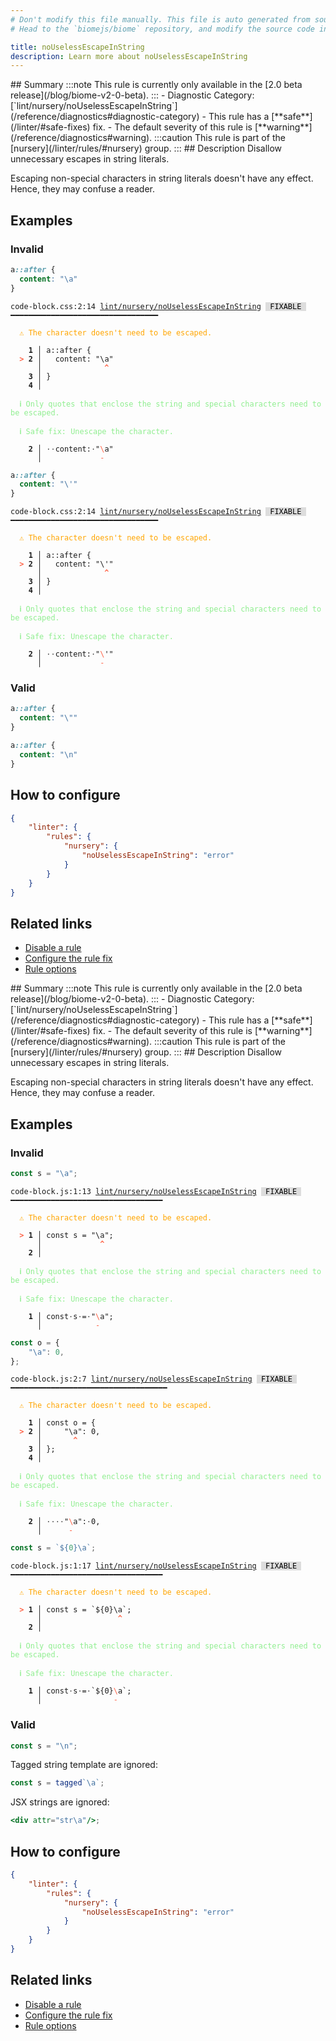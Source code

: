 ```yaml
---
# Don't modify this file manually. This file is auto generated from source, and you will lose your changes next time the website is built.
# Head to the `biomejs/biome` repository, and modify the source code in there.

title: noUselessEscapeInString
description: Learn more about noUselessEscapeInString
---
```


<Tabs>
<TabItem label="CSS" icon="seti:css">
## Summary
:::note
This rule is currently only available in the [2.0 beta release](/blog/biome-v2-0-beta).
:::
- Diagnostic Category: [`lint/nursery/noUselessEscapeInString`](/reference/diagnostics#diagnostic-category)
- This rule has a [**safe**](/linter/#safe-fixes) fix.
- The default severity of this rule is [**warning**](/reference/diagnostics#warning).
:::caution
This rule is part of the [nursery](/linter/rules/#nursery) group.
:::
## Description
Disallow unnecessary escapes in string literals.

Escaping non-special characters in string literals doesn't have any effect.
Hence, they may confuse a reader.

## Examples

### Invalid

```css
a::after {
  content: "\a"
}
```

<pre class="language-text"><code class="language-text">code-block.css:2:14 <a href="https://biomejs.dev/linter/rules/no-useless-escape-in-string">lint/nursery/noUselessEscapeInString</a> <span style="color: #000; background-color: #ddd;"> FIXABLE </span> ━━━━━━━━━━━━━━━━━━━━━━━━━━━━━━━━━<br /><br />  <strong><span style="color: Orange;">⚠</span></strong> <span style="color: Orange;">The character doesn't need to be escaped.</span><br />  <br />    <strong>1 │ </strong>a::after &#123;<br />  <strong><span style="color: Tomato;">&gt;</span></strong> <strong>2 │ </strong>  content: &quot;&#92;a&quot;<br />   <strong>   │ </strong>             <strong><span style="color: Tomato;">^</span></strong><br />    <strong>3 │ </strong>&#125;<br />    <strong>4 │ </strong><br />  <br />  <strong><span style="color: lightgreen;">ℹ</span></strong> <span style="color: lightgreen;">Only quotes that enclose the string and special characters need to be escaped.</span><br />  <br />  <strong><span style="color: lightgreen;">ℹ</span></strong> <span style="color: lightgreen;">Safe fix</span><span style="color: lightgreen;">: </span><span style="color: lightgreen;">Unescape the character.</span><br />  <br />  <strong>  2 │ </strong><span style="opacity: 0.8;">·</span><span style="opacity: 0.8;">·</span>content:<span style="opacity: 0.8;">·</span>&quot;<span style="color: Tomato;">&#92;</span>a&quot;<br />  <strong>    │ </strong>            <span style="color: Tomato;">-</span>  <br /></code></pre>

```css
a::after {
  content: "\'"
}
```

<pre class="language-text"><code class="language-text">code-block.css:2:14 <a href="https://biomejs.dev/linter/rules/no-useless-escape-in-string">lint/nursery/noUselessEscapeInString</a> <span style="color: #000; background-color: #ddd;"> FIXABLE </span> ━━━━━━━━━━━━━━━━━━━━━━━━━━━━━━━━━<br /><br />  <strong><span style="color: Orange;">⚠</span></strong> <span style="color: Orange;">The character doesn't need to be escaped.</span><br />  <br />    <strong>1 │ </strong>a::after &#123;<br />  <strong><span style="color: Tomato;">&gt;</span></strong> <strong>2 │ </strong>  content: &quot;&#92;'&quot;<br />   <strong>   │ </strong>             <strong><span style="color: Tomato;">^</span></strong><br />    <strong>3 │ </strong>&#125;<br />    <strong>4 │ </strong><br />  <br />  <strong><span style="color: lightgreen;">ℹ</span></strong> <span style="color: lightgreen;">Only quotes that enclose the string and special characters need to be escaped.</span><br />  <br />  <strong><span style="color: lightgreen;">ℹ</span></strong> <span style="color: lightgreen;">Safe fix</span><span style="color: lightgreen;">: </span><span style="color: lightgreen;">Unescape the character.</span><br />  <br />  <strong>  2 │ </strong><span style="opacity: 0.8;">·</span><span style="opacity: 0.8;">·</span>content:<span style="opacity: 0.8;">·</span>&quot;<span style="color: Tomato;">&#92;</span>'&quot;<br />  <strong>    │ </strong>            <span style="color: Tomato;">-</span>  <br /></code></pre>

### Valid

```css
a::after {
  content: "\""
}
```

```css
a::after {
  content: "\n"
}
```

## How to configure
```json title="biome.json"
{
	"linter": {
		"rules": {
			"nursery": {
				"noUselessEscapeInString": "error"
			}
		}
	}
}

```
## Related links

- [Disable a rule](/linter/#disable-a-lint-rule)
- [Configure the rule fix](/linter#configure-the-rule-fix)
- [Rule options](/linter/#rule-options)

</TabItem>
<TabItem label="JavaScript (and super languages)" icon="seti:javascript">
## Summary
:::note
This rule is currently only available in the [2.0 beta release](/blog/biome-v2-0-beta).
:::
- Diagnostic Category: [`lint/nursery/noUselessEscapeInString`](/reference/diagnostics#diagnostic-category)
- This rule has a [**safe**](/linter/#safe-fixes) fix.
- The default severity of this rule is [**warning**](/reference/diagnostics#warning).
:::caution
This rule is part of the [nursery](/linter/rules/#nursery) group.
:::
## Description
Disallow unnecessary escapes in string literals.

Escaping non-special characters in string literals doesn't have any effect.
Hence, they may confuse a reader.

## Examples

### Invalid

```js
const s = "\a";
```

<pre class="language-text"><code class="language-text">code-block.js:1:13 <a href="https://biomejs.dev/linter/rules/no-useless-escape-in-string">lint/nursery/noUselessEscapeInString</a> <span style="color: #000; background-color: #ddd;"> FIXABLE </span> ━━━━━━━━━━━━━━━━━━━━━━━━━━━━━━━━━━<br /><br />  <strong><span style="color: Orange;">⚠</span></strong> <span style="color: Orange;">The character doesn't need to be escaped.</span><br />  <br />  <strong><span style="color: Tomato;">&gt;</span></strong> <strong>1 │ </strong>const s = &quot;&#92;a&quot;;<br />   <strong>   │ </strong>            <strong><span style="color: Tomato;">^</span></strong><br />    <strong>2 │ </strong><br />  <br />  <strong><span style="color: lightgreen;">ℹ</span></strong> <span style="color: lightgreen;">Only quotes that enclose the string and special characters need to be escaped.</span><br />  <br />  <strong><span style="color: lightgreen;">ℹ</span></strong> <span style="color: lightgreen;">Safe fix</span><span style="color: lightgreen;">: </span><span style="color: lightgreen;">Unescape the character.</span><br />  <br />  <strong>  1 │ </strong>const<span style="opacity: 0.8;">·</span>s<span style="opacity: 0.8;">·</span>=<span style="opacity: 0.8;">·</span>&quot;<span style="color: Tomato;">&#92;</span>a&quot;;<br />  <strong>    │ </strong>           <span style="color: Tomato;">-</span>   <br /></code></pre>

```js
const o = {
    "\a": 0,
};
```

<pre class="language-text"><code class="language-text">code-block.js:2:7 <a href="https://biomejs.dev/linter/rules/no-useless-escape-in-string">lint/nursery/noUselessEscapeInString</a> <span style="color: #000; background-color: #ddd;"> FIXABLE </span> ━━━━━━━━━━━━━━━━━━━━━━━━━━━━━━━━━━━<br /><br />  <strong><span style="color: Orange;">⚠</span></strong> <span style="color: Orange;">The character doesn't need to be escaped.</span><br />  <br />    <strong>1 │ </strong>const o = &#123;<br />  <strong><span style="color: Tomato;">&gt;</span></strong> <strong>2 │ </strong>    &quot;&#92;a&quot;: 0,<br />   <strong>   │ </strong>      <strong><span style="color: Tomato;">^</span></strong><br />    <strong>3 │ </strong>&#125;;<br />    <strong>4 │ </strong><br />  <br />  <strong><span style="color: lightgreen;">ℹ</span></strong> <span style="color: lightgreen;">Only quotes that enclose the string and special characters need to be escaped.</span><br />  <br />  <strong><span style="color: lightgreen;">ℹ</span></strong> <span style="color: lightgreen;">Safe fix</span><span style="color: lightgreen;">: </span><span style="color: lightgreen;">Unescape the character.</span><br />  <br />  <strong>  2 │ </strong><span style="opacity: 0.8;">·</span><span style="opacity: 0.8;">·</span><span style="opacity: 0.8;">·</span><span style="opacity: 0.8;">·</span>&quot;<span style="color: Tomato;">&#92;</span>a&quot;:<span style="opacity: 0.8;">·</span>0,<br />  <strong>    │ </strong>     <span style="color: Tomato;">-</span>      <br /></code></pre>

```js
const s = `${0}\a`;
```

<pre class="language-text"><code class="language-text">code-block.js:1:17 <a href="https://biomejs.dev/linter/rules/no-useless-escape-in-string">lint/nursery/noUselessEscapeInString</a> <span style="color: #000; background-color: #ddd;"> FIXABLE </span> ━━━━━━━━━━━━━━━━━━━━━━━━━━━━━━━━━━<br /><br />  <strong><span style="color: Orange;">⚠</span></strong> <span style="color: Orange;">The character doesn't need to be escaped.</span><br />  <br />  <strong><span style="color: Tomato;">&gt;</span></strong> <strong>1 │ </strong>const s = `$&#123;0&#125;&#92;a`;<br />   <strong>   │ </strong>                <strong><span style="color: Tomato;">^</span></strong><br />    <strong>2 │ </strong><br />  <br />  <strong><span style="color: lightgreen;">ℹ</span></strong> <span style="color: lightgreen;">Only quotes that enclose the string and special characters need to be escaped.</span><br />  <br />  <strong><span style="color: lightgreen;">ℹ</span></strong> <span style="color: lightgreen;">Safe fix</span><span style="color: lightgreen;">: </span><span style="color: lightgreen;">Unescape the character.</span><br />  <br />  <strong>  1 │ </strong>const<span style="opacity: 0.8;">·</span>s<span style="opacity: 0.8;">·</span>=<span style="opacity: 0.8;">·</span>`$&#123;0&#125;<span style="color: Tomato;">&#92;</span>a`;<br />  <strong>    │ </strong>               <span style="color: Tomato;">-</span>   <br /></code></pre>

### Valid

```js
const s = "\n";
```

Tagged string template are ignored:

```js
const s = tagged`\a`;
```

JSX strings are ignored:

```jsx
<div attr="str\a"/>;
```

## How to configure
```json title="biome.json"
{
	"linter": {
		"rules": {
			"nursery": {
				"noUselessEscapeInString": "error"
			}
		}
	}
}

```
## Related links

- [Disable a rule](/linter/#disable-a-lint-rule)
- [Configure the rule fix](/linter#configure-the-rule-fix)
- [Rule options](/linter/#rule-options)

</TabItem>
</Tabs>

